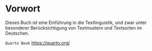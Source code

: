 # Vorwort {.unnumbered}

Dieses Buch ist eine Einführung in die Textlinguistik, und zwar unter besonderer Berücksichtigung von Textmustern und Textsorten im Deutschen. 

`Quarto Book` <https://quarto.org/>
